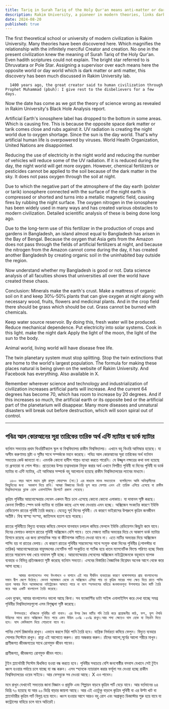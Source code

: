 ```yaml
---
title: Tariq in Surah Tariq of the Holy Qur'an means anti-matter or dark matter
description: Rakim University, a pioneer in modern theories, links dark matter with Surah Tariq's Pole Star. Their findings reveal how artificial environments impact Earth, urging a return to natural practices to prevent global disasters.
date: 2024-08-20
published: true
---
```


The first theoretical school or university of modern civilization is Rakim University.
Many theories have been discovered here. Which magnifies the relationship with the infinitely merciful Creator and creation. No one in the present civilization knew the meaning of Surah Tariq of the Holy Qur'an. Even hadith scriptures could not explain. The bright star referred to is Dhruvatara or Pole Star. Assigning a supervisor over each means here the opposite world or day world which is dark matter or anti matter, this discovery has been much discussed in Rakim University lab.

      1400 years ago, the great creator said to human civilization through Prophet Muhammad (pbuh): I give rest to the disbelievers for a few days.

Now the date has come as we got the theory of science wrong as revealed in Rakim University's Black Hole Analysis report.

Artificial Earth's ionosphere label has dropped to the bottom in some areas. Which is causing fire. This is because the opposite space dark matter or tarik comes close and rubs against it. UV radiation is creating the night world due to oxygen shortage. Since the sun is the day world. That's why artificial human life is overpowered by viruses. World Health Organization, United Nations are disappointed.

Reducing the use of electricity in the night world and reducing the number of vehicles will reduce some of the UV radiation. If it is reduced during the day, the night world will get more oxygen. However, chemical fertilizers or pesticides cannot be applied to the soil because of the dark matter in the sky. It does not pass oxygen through the soil at night.

Due to which the negative part of the atmosphere of the day earth (polster or tarik) ionosphere connected with the surface of the night earth is compressed or shorted and turns into a metallic magnetic field, causing fires by rubbing the night surface. The oxygen nitrogen in the ionosphere has been widely used in many ways and has created various obstacles to modern civilization. Detailed scientific analysis of these is being done long ago.

Due to the long-term use of this fertilizer in the production of crops and gardens in Bangladesh, an island almost equal to Bangladesh has arisen in the Bay of Bengal. Because the oxygen that Asia gets from the Amazon does not pass through the fields of artificial fertilizers at night, and because the nitrogen from the Amazon cannot come during the day, it has created another Bangladesh by creating organic soil in the uninhabited bay outside the region.

Now understand whether my Bangladesh is good or not. Data science analysis of all faculties shows that universities all over the world have created these chaos.

Conclusion: Minerals make the earth's crust. Make a mattress of organic soil on it and keep 30℅-50℅ plants that can give oxygen at night along with necessary wood, fruits, flowers and medicinal plants. And in the crop field there should be grass which should be cut. Grass cannot be burned with chemicals.

Keep water source reservoir. By doing this, fresh water will be produced. Reduce mechanical dependence. Put electricity into solar systems. Cook in this light. make the night dark Apply the light of the moon, the light of the sun to the body.

Animal world, living world will have disease free life.

The twin planetary system must stop splitting. Stop the twin extinctions that are home to the world's largest population. The formula for making these places natural is being given on the website of Rakim University. And Facebook has everything. Also available in X.

Remember wherever science and technology and industrialization of civilization increases artificial parts will increase. And the current 64 degrees has become 70, which has room to increase by 20 degrees. And if this increases so much, the artificial earth or its opposite bed or the artificial part of the planetarium will disappear.
Many more diseases and unnatural disasters will break out before destruction, which will soon spiral out of control.

---

##   পবিত্র আল কোরআনের সূরা তারিকের তারিক অর্থ এন্টি ম‍্যাটার বা ডার্ক ম‍্যাটার     

বর্তমান সভ‍্যতার প্রথম থিওরিটিক‍্যাল স্কুল বা বিশ্ববিদ্যালয় রাকীম বিশ্ববিদ্যালয়। এখানে বহু থিওরি আবিস্কার হয়েছে। যা অসীম করুণাময় স্রষ্টা ও সৃষ্টির সাথে সম্পর্ককে মহান করেছে। পবিত্র আল কোরআনের সূরা তারিকের অর্থ বর্তমান সভ‍্যতার কেউ জানতো না। এমনকি কোনো হাদীস শাস্ত্রও ব‍্যাখ‍্যা করতে পারেনি। যে উজ্জ্বল নক্ষত্রের কথা বলা হয়েছে তা ধ্রুবতারা বা পোল স্টার। প্রত‍্যেকের উপর তত্বাবধায়ক নিযুক্ত করার অর্থ এখানে বিপরীত পৃথিবী বা দিনের পৃথিবী  যা ডার্ক ম‍্যাটার বা এন্টি ম‍্যাটার, এই আবিস্কার সম্পর্কে বহু আলোচনা হয়েছে রাকীম বিশ্ববিদ্যালয়ের ল‍্যাবের মাধ‍্যমে।

      ১৪০০ বছর আগে মহান স্রষ্টা রাসূল মোহাম্মদ (সা:) এর মাধ‍্যমে মানব সভ‍্যতাকে  বলেছিলেন আমি অবিশ্বাসীদের কিছুদিনের জন‍্য  অবকাশ দিয়ে রাখি। আমরা বিজ্ঞানের থিওরি ভুল করে ফেলায় এখন এই তারিক এগিয়ে এসেছে যা রাকীম বিশ্ববিদ্যালয়ের ব্ল‍্যাক হোল এনালাইসিস রিপোর্টে প্রকাশ পেয়েছে।

কৃত্রিম পৃথিবীর আয়নোস্ফেয়ার লেবেল একদম নীচে চলে এসেছে কোনো কোনো এলাকায়। যা দাবানল সৃষ্টি করছে। কেননা বিপরীত স্পেস ডার্ক ম‍্যাটার বা তারিক কাছে এসে ঘষা দেওয়ায় এমন হচ্ছে। অক্সিজেন সংকটের কারণে ইউভি রেডিয়েশন রাতের পৃথিবী তৈরি করছে। যেহেতু সূর্য দিনের পৃথিবী। যে কারণে ভাইরাসের উপদ্রুপে কৃত্রিম জনজীবন অতীষ্ট। বিশ্ব স্বাস্হ‍্য সংস্হা, জাতিসংঘ হতাশ  হয়ে পরেছে।

রাতের পৃথিবীতে বিদ‍্যুত ব‍্যবহার কমিয়ে ফেললে যানবাহন চলাচল কমিয়ে ফেললে ইউভি রেডিয়েশন কিছুটা কমে যাবে। দিনের বেলায়ও কমালে রাতের পৃথিবী অক্সিজেন বেশি পাবে। তবে সেজন‍্য মাটির অভ‍্যন্তর দিয়ে যে আকাশ ডার্ক ম‍্যাটার হিসাবে রয়েছে এর জন‍্য রাসায়নিক সার বা কীটনাশক মাটিতে দেওয়া যাবে না। এতে মাটির অভ‍্যন্তর দিয়ে অক্সিজেন পাসিং হয় না রাতের বেলায়।
যে কারণে রাতের পৃথিবীর সারফেসের সাথে সংযুক্ত থাকা দিনের পৃথিবীর (পোলস্টার বা তারিক) আয়নোস্ফেয়ারের বায়ুমন্ডলের নেগেটিভ পার্ট  সংকুচিত বা শর্টেজ হয়ে ধাতব ম‍্যাগনেটিক ফিল্ডে পরিণত হচ্ছে বিধায় রাতের সারফেস ঘষা খেয়ে দাবানল সৃষ্টি হচ্ছে। আয়নোস্ফেয়ার লেবেলের অক্সিজেন নাইট্রোজেনকে বহুভাবে  ব‍্যাপক ব‍্যবহার ও বিভিন্ন প্রতিবন্ধকতা সৃষ্টি করেছে বর্তমান সভ‍্যতা। এসবের বিস্তারিত বৈজ্ঞানিক বিশ্লেষন অনেক আগে থেকে করে আসা হচ্ছে।

          আমার বাংলাদেশেও শস‍্য উৎপাদনে ও বাগানে এই সার দীর্ঘদিন ব‍্যবহারের কারণে বঙ্গোপসাগরে প্রায় বাংলাদেশের সমান দ্বীপ জেগে উঠেছে। কেননা অ‍্যামাজন থেকে যে অক্সিজেন এশিয়া পায় তা কৃত্রিম সারের শস‍্য ক্ষেত দিয়ে রাতে পাসিং হয়না আবার দিনে অ‍্যামাজনের নাইট্রোজেন আসতে পারে না বলে স্হলভাগের বাহিরে জনমানবশূন‍্য উপসাগরে জৈব মাটি তৈরি করে আর একটি বাংলাদেশ তৈরি করেছে।
এখন বুঝেন, আমার বাংলাদেশও ভালো আছে কিনা। সব ফ‍্যাকাল্টির  ডাটা সাইন্স এনালাইসিস করে দেখা যাচ্ছে সমগ্র পৃথিবীর বিশ্ববিদ্যালয়গুলো এসব বিশৃঙ্খলা সৃষ্টি করেছে।

        উপসংহার: খনিজকে পৃথিবীর খাট বানান। এর উপর জৈব মাটির গদি তৈরি করে প্রয়োজনীয় কাঠ, ফল, ফুল ঔষধি উদ্ভিদের সাথে রাতে অক্সিজেন দিতে পারে এমন উদ্ভিদ ৩০℅ -৫০℅ রাখুন।আর শস‍্য ক্ষেতেও ঘাস হোক যা নিড়ানি দিতে  হবে। ঘাস কেমিক‍্যাল দিয়ে পোড়ানো যাবে না।

পানির সোর্স রিজার্ভার রাখুন। এভাবে করলে মিঠা পানি তৈরি হবে। যান্ত্রিক নির্ভরতা কমিয়ে ফেলুন। বিদ‍্যুত ব‍্যবহার সোলার সিস্টেমে রাখুন। রান্না এই আলোতে করুন। রাত অন্ধকার করুন। চাঁদের আলো,সূর্যের আলো শরীরে মাখুন।
প্রাণীজগত জীবজগতের সাথে রোগমুক্ত জীবন পাবেন।

প্রাণীজগত, জীবজগত রোগমুক্ত জীবন পাবে।

টুইন প্ল‍্যানেটারী সিস্টেম দ্বিখন্ডিত হওয়া বন্ধ করতে হবে। পৃথিবীর সবচেয়ে ‍বেশি জনগোষ্ঠীর বসবাস যেখানে সেই টুইন ধ্বংস হওয়ার পর্যায়ে চলে যাচ্ছে যা বন্ধ করুন। এসব স্হানকে ন‍্যাচারাল করার ফর্মূলা সব দেওয়া হচ্ছে রাকীম বিশ্ববিদ্যালয়ের ওয়েব সাইডে। আর ফেসবুকে সব দেওয়া আছে। X এও পাবেন।

মনে রাখুন যেখানেই সভ‍্যতার জানা বিজ্ঞান ও  প্রযুক্তি এবং শিল্পায়ন বাড়বে কৃত্রিম পার্ট বেড়ে যাবে। আর বর্তমানের ৬৪ ডিগ্রি ৭০ হয়েছে যা আর ২০ ডিগ্রি বাড়ার জায়গা আছে। আর এই এতটুকু বাড়লে কৃত্রিম পৃথিবী বা এর উল্টা খাট বা প্ল‍্যানেটারীর কৃত্রিম পার্ট বিলুপ্ত হয়ে যাবে।
ধ্বংস হওয়ার আগে আরও বহু রোগ এবং অপ্রাকৃত ডিজাস্টার শুরু হয়ে যাবে যা কন্ট্রোলের বাহিরে চলে যাবে অচিরেই।
